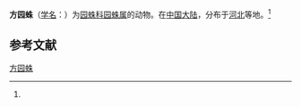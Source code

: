 {{Speciesbox
| name = 方园蛛
| image = Araneus quadratus MHNT.jpg
| image_width = 250px
| status = 
| status_system = 
| genus = Araneus
| species = quadratus
| authority = (Clerck, 1757)<ref name='id13538'>{{cite web| url =http://www.bioinfo.cn/db05/BjdwSpecies.php?action=view&id=13538| title =方园蛛| work =《中国动物物种编目数据库》| publisher =中国科学院微生物研究所| author =中国科学院动物研究所| accessdate =2009-04-28| deadurl =yes| archiveurl =https://web.archive.org/web/20160305061253/http://www.bioinfo.cn/db05/BjdwSpecies.php?action=view&id=13538| archivedate =2016-03-05}}</ref>
}}

'''方园蛛'''（[[学名|学名]]：{{lang|la|''Araneus quadratus''}}）为[[园蛛科|园蛛科]][[园蛛属|园蛛属]]的动物。在[[中国大陆|中国大陆]]，分布于[[河北|河北]]等地。<ref name='id13538'/>

== 参考文献 ==
{{reflist}}

{{Wikispecies|Araneus quadratus}}
{{Taxonbar|from=Q585674}}

[[Category:园蛛属|方园蛛]]


{{蜘蛛小作品}}